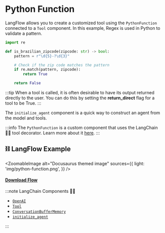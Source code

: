 # Python Function


LangFlow allows you to create a customized tool using the `PythonFunction` connected to a `Tool` component. In this example, Regex is used in Python to validate a pattern.

```python
import re

def is_brazilian_zipcode(zipcode: str) -> bool:
    pattern = r"\d{5}-?\d{3}"

    # Check if the zip code matches the pattern
    if re.match(pattern, zipcode):
        return True

    return False
```

:::tip
 When a tool is called, it is often desirable to have its output returned directly to the user. You can do this by setting the **return_direct** flag for a tool to be True.
:::

The `initialize_agent` component is a quick way to construct an agent from the model and tools.


:::info
The `PythonFunction` is a custom component that uses the LangChain 🦜🔗 tool decorator. Learn more about it [here](https://python.langchain.com/en/latest/modules/agents/tools/custom_tools.html#using-the-tool-decorator).
:::


## ⛓️ LangFlow Example


<ZoomableImage
  alt="Docusaurus themed image"
  sources={{
    light: 'img/python-function.png',
  }}
/>

 #### <a target="\_blank" href="json_files/Python_Function.json" download>Download Flow</a>

:::note LangChain Components 🦜🔗
- [`OpenAI`](https://python.langchain.com/en/latest/modules/models/llms/integrations/openai.html)
- [`Tool`](https://python.langchain.com/en/latest/modules/agents/tools/getting_started.html)
- [`ConversationBufferMemory`](https://python.langchain.com/en/latest/modules/memory/types/buffer.html)
- [`initialize_agent`](https://python.langchain.com/en/latest/modules/agents/getting_started.html)

:::
